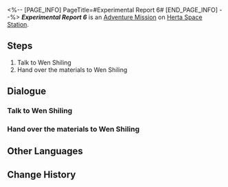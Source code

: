 <%-- [PAGE_INFO]
PageTitle=#Experimental Report 6#
[END_PAGE_INFO] --%>
{{Stub|Dialogue.}}
{{Mission Infobox
|id            = 8000175
|title         = 
|image         = <!--Mission Experimental Report 6.png-->
|type          = Adventure
|event_name    = 
|chapter       = 
|requirements  = 
* [[Trailblaze Mission]] ''[[The Past Will Return as an Avalanche]]'' completed
* [[Adventure Mission]] ''[[Experimental Report 5]]'' completed
* Reach [[Trailblaze Level]] 21
|summary       = <!--official mission summary from Fate's Atlas-->
|characters    = Trailblazer; Wen Shiling
|startLocation = [[Herta Space Station]] - [[Master Control Zone]]
|world         = Herta Space Station
|area          = Master Control Zone
|prev          = Experimental Report 5
|next          = 
|rewards       = 
}}
'''''Experimental Report 6''''' is an [[Adventure Mission]] on [[Herta Space Station]].

==Steps==
# Talk to Wen Shiling
# Hand over the materials to Wen Shiling

<!--
==Gameplay Notes==

--><!--
==Trial Character==

-->
==Dialogue==
{{Stub Dialogue}}
===Talk to Wen Shiling===
{{Mission Description|type=adventure|location=Master Control Zone|The work of a lab assistant has officially begun! Go ask Wen Shiling what materials are still missing in this experiment.}}
{{Dialogue Start}}
:{{tx}}
{{Dialogue End}}

===Hand over the materials to Wen Shiling===
{{Mission Description|type=adventure|location=<!--to be added-->|update|Wen Shiling compiled a list of required materials for her current experiment. Collect them and hand them over to her!}}
{{Dialogue Start}}
:{{tx}}
{{Dialogue End}}

==Other Languages==
{{Other Languages
|en   = Experimental Report 6
|zhs  = 实验报告•其六
|zht  = 實驗報告•其六
|ja   = 実験報告書・6
|ko   = 실험 보고서•6
|es   = Informe de experimento VI
|fr   = Rapport d'expérience 6
|ru   = Отчёт VI
|th   = รายงานการทดลอง 6
|vi   = Báo Cáo Thí Nghiệm 6
|de   = Experimentbericht 6
|id   = Laporan Eksperimen 6
|pt   = Relatório Experimental 6
}}

==Change History==
{{Change History|1.1}}
